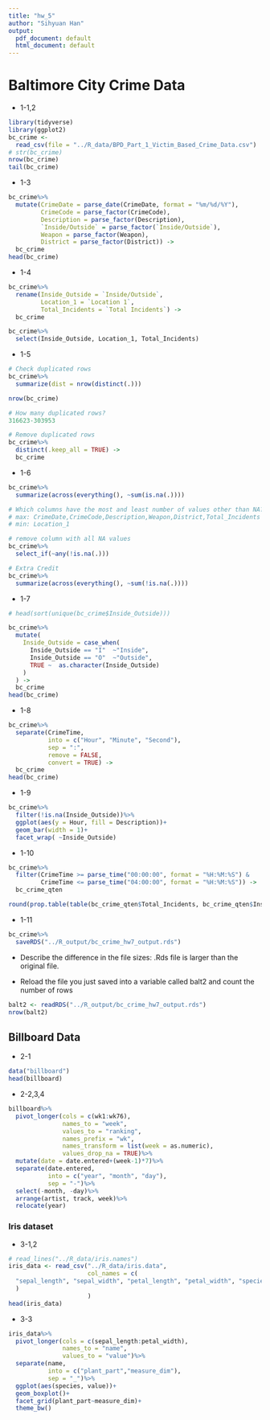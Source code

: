 ```yaml
---
title: "hw_5"
author: "Sihyuan Han"
output:
  pdf_document: default
  html_document: default
---
```


# Baltimore City Crime Data

* 1-1,2
```r
library(tidyverse)
library(ggplot2)
bc_crime <-
  read_csv(file = "../R_data/BPD_Part_1_Victim_Based_Crime_Data.csv")
# str(bc_crime)
nrow(bc_crime)
tail(bc_crime)
```

* 1-3
```r
bc_crime%>%
  mutate(CrimeDate = parse_date(CrimeDate, format = "%m/%d/%Y"),
         CrimeCode = parse_factor(CrimeCode),
         Description = parse_factor(Description),
         `Inside/Outside` = parse_factor(`Inside/Outside`),
         Weapon = parse_factor(Weapon),
         District = parse_factor(District)) ->
  bc_crime
head(bc_crime)
```

* 1-4
```r
bc_crime%>%
  rename(Inside_Outside = `Inside/Outside`,
         Location_1 = `Location 1`,
         Total_Incidents = `Total Incidents`) -> 
  bc_crime

bc_crime%>%
  select(Inside_Outside, Location_1, Total_Incidents)
```

* 1-5
```r
# Check duplicated rows
bc_crime%>%
  summarize(dist = nrow(distinct(.)))

nrow(bc_crime)

# How many duplicated rows?
316623-303953

# Remove duplicated rows
bc_crime%>%
  distinct(.keep_all = TRUE) ->
  bc_crime
```

* 1-6
```r
bc_crime%>%
  summarize(across(everything(), ~sum(is.na(.))))

# Which columns have the most and least number of values other than NA?
# max: CrimeDate,CrimeCode,Description,Weapon,District,Total_Incidents
# min: Location_1

# remove column with all NA values
bc_crime%>%
  select_if(~any(!is.na(.)))

# Extra Credit
bc_crime%>%
  summarize(across(everything(), ~sum(!is.na(.))))
```

* 1-7
```r
# head(sort(unique(bc_crime$Inside_Outside)))

bc_crime%>%
  mutate(
    Inside_Outside = case_when(
      Inside_Outside == "I"  ~"Inside",
      Inside_Outside == "O"  ~"Outside",
      TRUE ~  as.character(Inside_Outside)
    )
  ) ->
  bc_crime
head(bc_crime)
```

* 1-8
```r
bc_crime%>%
  separate(CrimeTime,
           into = c("Hour", "Minute", "Second"),
           sep = ":",
           remove = FALSE,
           convert = TRUE) ->
  bc_crime
head(bc_crime)
```

* 1-9
```r
bc_crime%>%
  filter(!is.na(Inside_Outside))%>%
  ggplot(aes(y = Hour, fill = Description))+
  geom_bar(width = 1)+
  facet_wrap( ~Inside_Outside)
```

* 1-10
```r
bc_crime%>%
  filter(CrimeTime >= parse_time("00:00:00", format = "%H:%M:%S") &
         CrimeTime <= parse_time("04:00:00", format = "%H:%M:%S")) ->
  bc_crime_qten

round(prop.table(table(bc_crime_qten$Total_Incidents, bc_crime_qten$Inside_Outside, useNA = "ifany"), margin = 1),2)
```

* 1-11
```r
bc_crime%>%
  saveRDS("../R_output/bc_crime_hw7_output.rds")
```

* Describe the difference in the file sizes: .Rds file is larger than the original file.

* Reload the file you just saved into a variable called balt2 and count the number of rows
```r
balt2 <- readRDS("../R_output/bc_crime_hw7_output.rds")
nrow(balt2)
```


## Billboard Data

* 2-1
```r
data("billboard")
head(billboard)
```

* 2-2,3,4
```r
billboard%>%
  pivot_longer(cols = c(wk1:wk76),
               names_to = "week",
               values_to = "ranking",
               names_prefix = "wk",
               names_transform = list(week = as.numeric),
               values_drop_na = TRUE)%>%
  mutate(date = date.entered+(week-1)*7)%>%
  separate(date.entered,
           into = c("year", "month", "day"),
           sep = "-")%>%
  select(-month, -day)%>%
  arrange(artist, track, week)%>%
  relocate(year)
```

### Iris dataset

* 3-1,2
```r
# read_lines("../R_data/iris.names")
iris_data <- read_csv("../R_data/iris.data",
                      col_names = c(
  "sepal_length", "sepal_width", "petal_length", "petal_width", "species"
  )
                      )
head(iris_data)
```

* 3-3
```r
iris_data%>%
  pivot_longer(cols = c(sepal_length:petal_width),
               names_to = "name",
               values_to = "value")%>%
  separate(name,
           into = c("plant_part","measure_dim"),
           sep = "_")%>%
  ggplot(aes(species, value))+
  geom_boxplot()+
  facet_grid(plant_part~measure_dim)+
  theme_bw()
```


